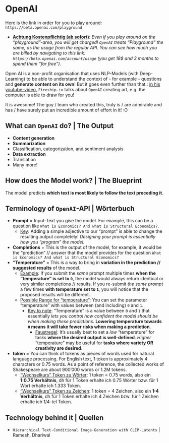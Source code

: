 # OpenAI

Here is the link in order for you to play around: `https://beta.openai.com/playground`

- <u>**Achtung Kostenpflichtig (ab sofort)**</u>: _Even if you play around on the "playground"-area, you will get charged! `OpenAI` treats "Playground" the same, as the usage from the regular API. You can see how much you are billed by navigating to this link: `https://beta.openai.com/account/usage` (you get 18$ and 3 months to spend them "for free")._


Open AI is a non-profit organisation that uses NLP-Models (with Deep-Learning) to be able to understand the context of - for example - questions and **generate content on its own**! But it goes even further than that.: [in his youtube-video](https://www.youtube.com/watch?v=alJdw4JDJ4o), `Fireship.io` talks about `OpenAI` creating art, e.g. the computer is able to draw for you!

It is awesome! The guy / team who created this, truly is / are admirable and has / have surely put an incredible amount of effort in it! :O

## What can `OpenAI` do? | The Output

- **Content generation**
- **Summarization**
- Classification, categorization, and sentiment analysis
- **Data extraction**
- Translation
- Many more!

## How does the Model work? | The Blueprint

The model predicts **which text is most likely to follow the text preceding it**.

## Terminology of `OpenAI`-API | Wörterbuch

- **Prompt** = Input-Text you give the model. For example, this can be a question like `What is Economics? And what is Structural Economics?`.
  - <u>Key</u>: Adding a simple adjective to our "prompt" is able to change the resulting output completely! _Designing your prompt is essentially how you “program” the model_.
- **Completions** = This is the output of the model, for example, it would be the "prediction" // answer that the model provides for the question `What is Economics? And what is Structural Economics?`
- **"Temperature"** = This is a way to bring in **variation in the prediction // suggested results** of the model.
  - <u>Example</u>: If you submit the _same_ prompt multiple times **when the "temperature" is set to `0`**, the model would always return identical or very similar completions // results. If you re-submit _the same prompt_ a few times **with temperature set to `1`**, you will notice that the proposed results will be different.
  - <u>Possible Range for "temperature"</u>: You can set the parameter "temperature" with values between (and including) `0` and `1`. 
    - <u>Key to note</u>: "Temperature" is a value between `0` and `1` that essentially *lets you control how confident the model should be when making these predictions*. **Lowering temperature towards `0` means it will take fewer risks when making a prediction**.
      - <u>Faustregel</u>: It’s usually best to set a _low_ "temperature" for tasks **where the desired output is well-defined**. _Higher_ "temperature" may be useful for **tasks where variety OR creativity are desired**.
- **token** = You can think of tokens as pieces of words used for natural language processing. For English text, 1 token is approximately 4 characters or 0.75 words. As a point of reference, the collected works of Shakespeare are about 900'000 words or 1.2M tokens.
  - <u>"Wechselkurs" Token zu Wörter</u>: 1 token = 0.75 words, also ein **1:0.75 Verhältnis**, dh für 1 Token erhalte ich 0.75 Wörter bzw. für 1 Wort erhalte ich 1.333 Token.
  - <u>"Wechselkurs" Token zu Zeichen</u>: 1 token = 4 Zeichen, also ein **1:4 Verhältnis**, dh für 1 Token erhalte ich 4 Zeichen bzw. für 1 Zeichen erhalte ich 1/4-tel Token.

## Technology behind it | Quellen

- `Hierarchical Text-Conditional Image-Generation with CLIP-Latents` | Ramesh, Dhariwal 
